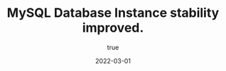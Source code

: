 ---
title: MySQL Database Instance stability improved.
status: added
author:
    fullname: Database Team
    url: ''
date: 2022-03-01
category: storage
product: storage_db
---